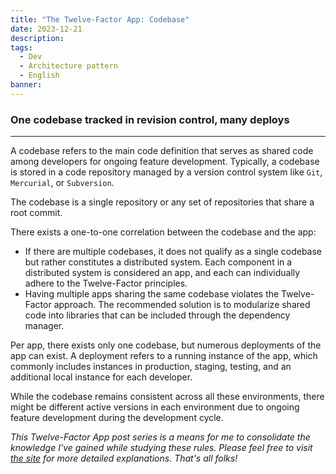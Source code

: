 ```yaml
---
title: "The Twelve-Factor App: Codebase"
date: 2023-12-21
description:
tags:
  - Dev
  - Architecture pattern
  - English
banner:
---
```


### One codebase tracked in revision control, many deploys

---

A codebase refers to the main code definition that serves as shared code among
developers for ongoing feature development. Typically, a codebase is stored in a
code repository managed by a version control system like `Git`, `Mercurial`,
or `Subversion`.

The codebase is a single repository or any set of repositories that share a root
commit.

There exists a one-to-one correlation between the codebase and the app:

* If there are multiple codebases, it does not qualify as a single codebase but
rather constitutes a distributed system. Each component in a distributed system
is considered an app, and each can individually adhere to the
Twelve-Factor principles.
* Having multiple apps sharing the same codebase violates the Twelve-Factor approach.
The recommended solution is to modularize shared code into libraries that can be
included through the dependency manager.

Per app, there exists only one codebase, but numerous deployments of the app can
exist. A deployment refers to a running instance of the app, which commonly
includes instances in production, staging, testing, and an additional local
instance for each developer.

While the codebase remains consistent across all these environments, there might
be different active versions in each environment due to ongoing feature
development during the development cycle.

_This Twelve-Factor App post series is a means for me to consolidate the knowledge
I've gained while studying these rules. Please feel free to visit 
[the site](https://12factor.net/pt_br/) for more detailed explanations.
That's all folks!_